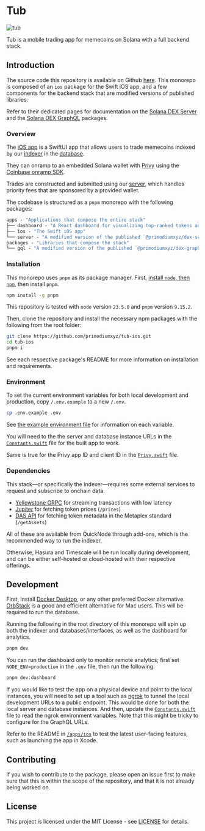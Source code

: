 # Tub

![tub](../public/tub/merged.png)

Tub is a mobile trading app for memecoins on Solana with a full backend stack.

## Introduction

The source code this repository is available on Github
[here](https://github.com/primodiumxyz/tub-ios). This monorepo is composed of an
`ios` package for the Swift iOS app, and a few components for the backend stack
that are modified versions of published libraries.

Refer to their dedicated pages for documentation on the
[Solana DEX Server](./dex-server.mdx) and the
[Solana DEX GraphQL](./dex-graphql.mdx) packages.

### Overview

The [iOS app](https://github.com/primodiumxyz/tub-ios/blob/main/apps/ios/) is a
SwiftUI app that allows users to trade memecoins indexed by our
[indexer](https://github.com/primodiumxyz/dex-indexer-stack/tree/main/packages/indexer)
in the
[database](https://github.com/primodiumxyz/tub-ios/blob/main/packages/gql/).

They can onramp to an embedded Solana wallet with [Privy](https://www.privy.io/)
using the
[Coinbase onramp SDK](https://help.coinbase.com/en/developer-platform/coinbase-onramp-sdk).

Trades are constructed and submitted using our
[server](https://github.com/primodiumxyz/tub-ios/blob/main/apps/server/), which
handles priority fees that are sponsored by a provided wallet.

The codebase is structured as a `pnpm` monorepo with the following packages:

```ml
apps - "Applications that compose the entire stack"
├── dashboard - "A React dashboard for visualizing top-ranked tokens and analytics data from the app"
├── ios - "The Swift iOS app"
└── server - "A modified version of the published `@primodiumxyz/dex-server` package"
packages - "Libraries that compose the stack"
└── gql - "A modified version of the published `@primodiumxyz/dex-graphql` package"
```

### Installation

This monorepo uses `pnpm` as its package manager. First,
[install `node`, then `npm`](https://docs.npmjs.com/downloading-and-installing-node-js-and-npm),
then install `pnpm`.

```bash
npm install -g pnpm
```

This repository is tested with `node` version `23.5.0` and `pnpm` version
`9.15.2`.

Then, clone the repository and install the necessary npm packages with the
following from the root folder:

```bash
git clone https://github.com/primodiumxyz/tub-ios.git
cd tub-ios
pnpm i
```

See each respective package's README for more information on installation and
requirements.

### Environment

To set the current environment variables for both local development and
production, copy `/.env.example` to a new `/.env`.

```bash
cp .env.example .env
```

See
[the example environment file](https://github.com/primodiumxyz/tub-ios/blob/main/.env.example)
for information on each variable.

You will need to the the server and database instance URLs in the
[`Constants.swift`](https://github.com/primodiumxyz/tub-ios/blob/main/apps/ios/Tub/Sources/Utils/Constants.swift)
file for the built app to work.

Same is true for the Privy app ID and client ID in the
[`Privy.swift`](https://github.com/primodiumxyz/tub-ios/blob/main/apps/ios/Tub/Sources/Privy.swift)
file.

### Dependencies

This stack—or specifically the indexer—requires some external services to
request and subscribe to onchain data.

- [Yellowstone GRPC](https://github.com/rpcpool/yellowstone-grpc) for streaming
  transactions with low latency
- [Jupiter](https://station.jup.ag/docs/apis/price-api-v2) for fetching token
  prices (`/prices`)
- [DAS API](https://developers.metaplex.com/das-api) for fetching token metadata
  in the Metaplex standard (`/getAssets`)

All of these are available from QuickNode through add-ons, which is the
recommended way to run the indexer.

Otherwise, Hasura and Timescale will be run locally during development, and can
be either self-hosted or cloud-hosted with their respective offerings.

## Development

First, install
[Docker Desktop](https://www.docker.com/products/docker-desktop/), or any other
preferred Docker alternative. [OrbStack](https://orbstack.dev/) is a good and
efficient alternative for Mac users. This will be required to run the database.

Running the following in the root directory of this monorepo will spin up both
the indexer and databases/interfaces, as well as the dashboard for analytics.

```bash
pnpm dev
```

You can run the dashboard only to monitor remote analytics; first set
`NODE_ENV=production` in the `.env` file, then run the following:

```bash
pnpm dev:dashboard
```

If you would like to test the app on a physical device and point to the local
instances, you will need to set up a tool such as [ngrok](https://ngrok.com/) to
tunnel the local development URLs to a public endpoint. This would be done for
both the local server and database instances. And then, update the
[`Constants.swift`](https://github.com/primodiumxyz/tub-ios/blob/main/apps/ios/Tub/Sources/Utils/Constants.swift)
file to read the ngrok environment variables. Note that this might be tricky to
configure for the GraphQL URLs.

Refer to the README in [`/apps/ios`](/apps/ios/README.md) to test the latest
user-facing features, such as launching the app in Xcode.

## Contributing

If you wish to contribute to the package, please open an issue first to make
sure that this is within the scope of the repository, and that it is not already
being worked on.

## License

This project is licensed under the MIT License - see
[LICENSE](https://github.com/primodiumxyz/tub-ios/blob/main/LICENSE) for
details.
